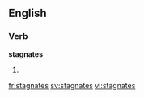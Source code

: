 
==English==

===Verb===
'''stagnates'''

# {{third-person singular of|stagnate}}

[[fr:stagnates]]
[[sv:stagnates]]
[[vi:stagnates]]
